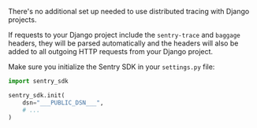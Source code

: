 There's no additional set up needed to use distributed tracing with Django projects.

If requests to your Django project include the `sentry-trace` and `baggage` headers, they will be parsed automatically and the headers will also be added to all outgoing HTTP requests from your Django project.

Make sure you initialize the Sentry SDK in your `settings.py` file:

```python
import sentry_sdk

sentry_sdk.init(
    dsn="___PUBLIC_DSN___",
    # ...
)
```
